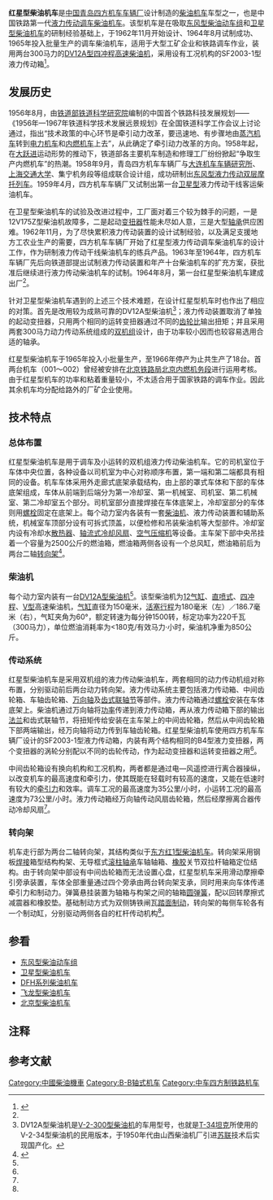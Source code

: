 {{noteTA
|G1=Railway
}}
{{Infobox Locomotive
| name = 红星型
| image = China Railways Hongxing.jpg
| caption = 红星-001号机车
| type = [[柴油机车|柴油机车]]
| origin = {{CHN}}
| designer = 
| builder = [[中车青岛四方机车车辆|青岛四方机车车辆厂]]
| buildmodel = 
| serialnumber = 001～018
| builddate = 1964年—1966年
| totalproduction  = 18台
| user = 
| uicclass = B-B
| gauge = 1,435毫米
| wheeldiameter = 1,000毫米
| axleload = 16吨
| wheelbase = 2,600毫米
| minimumcurve = 
| length = 13,866毫米（车钩中心距）
| width = 3,006毫米
| height = 4,450毫米
| framesize = 
| weight = 64吨
| fueltype = 
| fuelcap = 2,500公斤
| lubecap = 872公斤（包括传动油）
| watercap = 500公斤
| sandcap = 400公斤
| transmission = 液力传动
| transmissiondevice = SF2003-1
| enginetype = DV12A
| enginepower = 2 × 300马力
| topspeed = 35公里/小时（调车）<br />73公里/小时（小运转）
| sustainedspeed = 8.5公里/小时（调车）<br />18公里/小时（小运转）
| poweroutput = 
| starttractiveeffort = 165千牛（调车）<br />78千牛（小运转）
| conttractiveeffort = 103千牛（调车）<br />49千牛（小运转）
| locobrakes =  [[踏面制动|踏面制动]]
| locobrakepower = 
| locobrakeforce = 
| trainbrakes = 
| safety = 
| notes =
}}
'''红星型柴油机车'''是[[中国|中国]][[中车青岛四方机车车辆|青岛四方机车车辆厂]]设计制造的[[柴油機車|柴油机车]]车型之一，也是中国铁路第一代[[柴油機車#液力传动|液力传动]][[调车机车|调车柴油机车]]。该型机车是在吸取[[东风型柴油动车组|东风型柴油动车组]]和[[东方红1型柴油机车|卫星型柴油机车]]的研制经验基础上，于1962年11月开始设计、1964年8月试制成功、1965年投入批量生产的调车柴油机车，适用于大型工矿企业和铁路调车作业，装用两台300马力的[[V-2系列柴油机|DV12A型]][[四冲程循环|四冲程]][[柴油引擎|高速柴油机]]，采用设有工况机构的SF2003-1型液力传动箱<ref name="sifang">{{cite book |author=四方機車車輛廠史志編纂委員會 |title=《四方机车车辆厂志（1900-1993）》 |year=1996 |publisher=山东画报出版社 |location=济南 |isbn=9787806031032 |page=}}</ref>。

== 发展历史 ==
1956年8月，由[[中华人民共和国铁道部|铁道部]][[中国铁道科学研究院|铁道科学研究院]]编制的中国首个铁路科技发展规划——《1956年—1967年铁道科学技术发展远景规划》在全国铁道科学工作会议上讨论通过，指出“技术政策的中心环节是牵引动力改革，要迅速地、有步骤地由[[蒸汽機車|蒸汽机车]]转到[[電力機車|电力机车]]和[[内燃机车|内燃机车]]上去”，从此确定了牵引动力改革的方向。1958年起，在[[大跃进|大跃进]]运动形势的推动下，铁道部各主要机车制造和修理工厂纷纷掀起“争取生产内燃机车”的热潮。1958年9月，青岛四方机车车辆厂与[[中车大连机车研究所|大连机车车辆研究所]]、[[上海交通大学|上海交通大学]]、集宁机务段等组成联合设计组，成功研制出[[东风型柴油动车组|东风型液力传动双层摩托列车]]。1959年4月，四方机车车辆厂又试制出第一台[[东方红1型柴油机车|卫星型]]液力传动干线客运柴油机车。

在卫星型柴油机车的试验及改进过程中，工厂面对着三个较为棘手的问题，一是12V175Z型柴油机故障多，二是起动[[液力变矩器|变扭器]]性能未尽如人意，三是大型[[轴承|轴承]]供应困难。1962年11月，为了尽快累积液力传动装置的设计试制经验，以及满足支援地方工农业生产的需要，四方机车车辆厂开始了红星型液力传动调车柴油机车的设计工作，作为研制液力传动干线柴油机车的练兵产品。1963年至1964年，四方机车车辆厂先后向铁道部提出试制液力传动装置和年产十台柴油机车的扩充方案，获批准后继续进行液力传动柴油机车的试制。1964年8月，第一台红星型柴油机车建成出厂<ref name="sifang" />。

针对卫星型柴油机车遇到的上述三个技术难题，在设计红星型机车时也作出了相应的对策。首先是改用较为成熟可靠的DV12A型柴油机<ref group="注" name="diesel">DV12A型柴油机是[[V-2系列柴油机|V-2-300型柴油机]]的车用型号，也就是[[T-34坦克|T-34坦克]]所使用的V-2-34型柴油机的民用版本，于1950年代由山西柴油机厂引进[[苏联|苏联]]技术后实现国产化。</ref>；液力传动装置取消了单独的起动变扭器，只用两个相同的运转变扭器通过不同的[[齒輪比|齿轮比]]输出扭矩；并且采用两套300马力动力传动系统组成的[[双机组柴油机车|双机组]]设计，由于功率较小因而也较容易选用合适的轴承。 

红星型柴油机车于1965年投入小批量生产，至1966年停产为止共生产了18台。首两台机车（001～002）曾经被安排在[[北京铁路局|北京铁路局]][[北京机务段|北京内燃机务段]]进行运用考核。由于红星型机车的功率和粘着重量较小，不太适合用于国家铁路的调车作业。因此其余机车均分配给路外的厂矿企业使用。

== 技术特点 ==
=== 总体布置 ===
红星型柴油机车是用于调车及小运转的双机组液力传动柴油机车。它的司机室位于车体中央位置，各种设备以司机室为中心对称顺序布置，第一端和第二端都具有相同的设备。机车车体采用外走廊式底架承载结构，由上部的罩式车体和下部的车体底架组成，车体从前端到后端分为第一冷却室、第一机械室、司机室、第二机械室、第二冷却室五个部分。司机室部分直接焊接在车体底架上，冷却室部分的车体则用[[螺栓|螺栓]]固定在底架上。每个动力室内各装有一套[[柴油引擎|柴油机]]、液力传动装置和辅助系统，机械室车顶部分设有可拆式顶盖，以便检修和吊装柴油机等大型部件。冷却室内设有冷却水[[散热器|散热器]]、[[风扇|轴流式冷却风扇]]、[[压缩机|空气压缩机]]等设备。主车架下部中央吊挂着一个容量为2500公斤的燃油箱，燃油箱两侧各设有一个总风缸，燃油箱前后为两台二轴[[轉向架|转向架]]<ref name="hongxing">{{Cite journal|title=红星型内燃机车|author=|url=|journal=《内燃机车》|issue=|doi=|publisher=大连机车研究所|location=大连|date=1975-05|volume=|page=95-101|pmid=}}</ref>。

=== 柴油机 ===
每个动力室内装有一台[[V-2系列柴油机|DV12A型]][[柴油引擎|柴油机]]<ref group="注" name="diesel" />。该型柴油机为[[V12发动机|12气缸]]、[[燃料噴射裝置|直喷式]]、[[四冲程|四冲程]]、[[V型引擎|V型]]高速柴油机，[[气缸|气缸]]直径为150毫米，[[活塞|活塞]][[冲程|行程]]为180毫米（左）／186.7毫米（右），气缸夹角为60°，额定转速为每分钟1500转，标定功率为220千瓦（300马力），单位燃油消耗率为<180克/有效马力·小时，柴油机净重为850公斤。

=== 传动系统 ===
红星型柴油机车是采用双机组的液力传动柴油机车，两套相同的动力传动机组对称布置，分别驱动前后两台动力转向架。液力传动系统主要包括液力传动箱、中间齿轮箱、车轴齿轮箱、[[万向轴|万向轴]]及[[联轴器|齿式联轴节]]等部件。液力传动箱通过[[螺栓|螺栓]]安装在车体底架上。柴油机通过万向轴将[[功率|功率]]传递到液力传动箱，再从液力传动箱下部的输出[[法兰_(机械)|法兰]]和齿式联轴节，将扭矩传给安装在主车架上的中间齿轮箱，然后从中间齿轮箱下部两端输出，经万向轴将动力传到车轴齿轮箱。红星型柴油机车使用四方机车车辆厂设计的SF2003-1型液力传动箱，内装有两个结构相同的B4型液力变扭器，两个变扭器的涡轮分别配以不同的齿轮传动，作为起动变扭器和运转变扭器之用<ref name="hongxing" />。

中间齿轮箱设有换向机构和工况机构，两者都是通过电—风遥控进行离合器操纵，以改变机车的最高速度和牵引力，使其既能在轻载时有较高的速度，又能在低速时有较大的[[牵引力|牵引力]]和效率。调车工况的最高速度为35公里/小时，小运转工况的最高速度为73公里/小时。液力传动箱经万向轴传动风扇齿轮箱，然后经摩擦离合器传动冷却风扇<ref name="hongxing" />。

=== 转向架 ===
机车走行部为两台二轴转向架，其结构类似于[[东方红1型柴油机车|东方红1型柴油机车]]。转向架采用钢板[[焊接|焊接]]箱型结构构架、无导框式[[滚柱轴承|滚柱轴承]]车轴轴箱、[[橡膠|橡胶]]关节双拉杆轴箱定位结构。由于转向架中部设有中间齿轮箱而无法设置心盘，红星型机车采用滑动摩擦牵引旁承装置，车体全部重量通过四个旁承由两台转向架支承，同时用来向车体传递牵引力和制动力。弹簧悬挂装置为轴箱与构架之间的轴箱[[弹簧|圆弹簧]]，配以回转摩擦式减震器和橡胶垫。基础制动方式为双侧铸铁闸瓦[[踏面制动|踏面制动]]，转向架的每侧车轮各有一个制动缸，分别驱动两侧各自的杠杆传动机构<ref name="hongxing" />。

==参看==
*[[东风型柴油动车组|东风型柴油动车组]]
*[[东方红1型柴油机车|卫星型柴油机车]]
*[[DFH系列柴油机车|DFH系列柴油机车]]
*[[飞龙型柴油机车|飞龙型柴油机车]]
*[[北京型柴油机车|北京型柴油机车]]

== 注释 ==
{{reflist|group="注"}}

== 参考文献 ==
{{Reflist}}

{{Portal bar|鐵路|中华人民共和国}}
{{China-loco|d}}

{{DEFAULTSORT:Hongxing}}
[[Category:中國柴油機車|Category:中國柴油機車]]
[[Category:B-B轴式机车|Category:B-B轴式机车]]
[[Category:中车四方制铁路机车|Category:中车四方制铁路机车]]